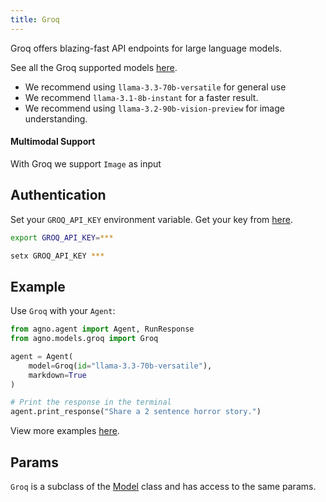 ```yaml
---
title: Groq
---
```


Groq offers blazing-fast API endpoints for large language models.

See all the Groq supported models [here](https://console.groq.com/docs/models).

- We recommend using `llama-3.3-70b-versatile` for general use
- We recommend `llama-3.1-8b-instant` for a faster result.
- We recommend using `llama-3.2-90b-vision-preview` for image understanding.

#### Multimodal Support

With Groq we support `Image` as input

## Authentication

Set your `GROQ_API_KEY` environment variable. Get your key from [here](https://console.groq.com/keys).

<CodeGroup>

```bash Mac
export GROQ_API_KEY=***
```

```bash Windows
setx GROQ_API_KEY ***
```

</CodeGroup>

## Example

Use `Groq` with your `Agent`:

<CodeGroup>

```python agent.py
from agno.agent import Agent, RunResponse
from agno.models.groq import Groq

agent = Agent(
    model=Groq(id="llama-3.3-70b-versatile"),
    markdown=True
)

# Print the response in the terminal
agent.print_response("Share a 2 sentence horror story.")

```

</CodeGroup>

<Note> View more examples [here](../examples/models/groq). </Note>

## Params

<Snippet file="model-groq-params.mdx" />

`Groq` is a subclass of the [Model](/reference/models/model) class and has access to the same params.
